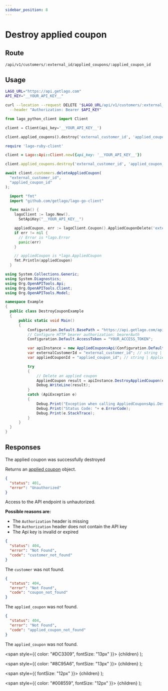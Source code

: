 ```yaml
---
sidebar_position: 8
---
```



# Destroy applied coupon

## Route

```curl title="DELETE"
/api/v1/customers/:external_id/applied_coupons/:applied_coupon_id
```

## Usage

<Tabs groupId="prog-language">
  <TabItem value="curl" label="Curl" default>

  ```bash
  LAGO_URL="https://api.getlago.com"
  API_KEY="__YOUR_API_KEY__"

  curl --location --request DELETE "$LAGO_URL/api/v1/customers/:external_id/applied_coupons/:applied_coupon_id" \
    --header "Authorization: Bearer $API_KEY"
  ```
  </TabItem>

  <TabItem value="python" label="Python">

  ```python
  from lago_python_client import Client

  client = Client(api_key='__YOUR_API_KEY__')

  client.applied_coupons().destroy('external_customer_id', 'applied_coupon_id')
  ```
  </TabItem>

  <TabItem value="ruby" label="Ruby">

  ```ruby
  require 'lago-ruby-client'

  client = Lago::Api::Client.new({api_key: '__YOUR_API_KEY__'})

  client.applied_coupons.destroy('external_customer_id', 'applied_coupon_id')
  ```
  </TabItem>

  <TabItem value="javascript" label="Javascript">

  ```javascript
  await client.customers.deleteAppliedCoupon(
    "external_customer_id",
    "applied_coupon_id"
  );
  ```
  </TabItem>

  <TabItem value="go" label="Go">

  ```go
    import "fmt"
    import "github.com/getlago/lago-go-client"

    func main() {
      lagoClient := lago.New().
        SetApiKey("__YOUR_API_KEY__")

      appliedCoupon, err := lagoClient.Coupon().AppliedCouponDelete('external_customer_id', 'applied_coupon_id')
      if err != nil {
        // Error is *lago.Error
        panic(err)
      }

      // appliedCoupon is *lago.AppliedCoupon
      fmt.Println(appliedCoupon)
    }
  ```

  </TabItem>

  <TabItem value="csharp" label="C#">

  ```csharp
using System.Collections.Generic;
using System.Diagnostics;
using Org.OpenAPITools.Api;
using Org.OpenAPITools.Client;
using Org.OpenAPITools.Model;

namespace Example
{
    public class DestroyCouponExample
    {
        public static void Main()
        {
            Configuration.Default.BasePath = "https://api.getlago.com/api/v1";
            // Configure HTTP bearer authorization: bearerAuth
            Configuration.Default.AccessToken = "YOUR_ACCESS_TOKEN";

            var apiInstance = new AppliedCouponsApi(Configuration.Default);
            var externalCustomerId = "external_customer_id"; // string | External id of the customer
            var appliedCouponId = "applied_coupon_id"; // string | Applied Coupon Lago ID

            try
            {
                // Delete an applied coupon
                AppliedCoupon result = apiInstance.DestroyAppliedCoupon(externalCustomerId, appliedCouponId);
                Debug.WriteLine(result);
            }
            catch (ApiException e)
            {
                Debug.Print("Exception when calling AppliedCouponsApi.DestroyAppliedCoupon: " + e.Message );
                Debug.Print("Status Code: "+ e.ErrorCode);
                Debug.Print(e.StackTrace);
            }
        }
    }
}
  ```

  </TabItem>
</Tabs>

## Responses

<Tabs>
  <TabItem value="200" label="HTTP 200" default>
  The applied coupon was successfully destroyed

  Returns an [applied coupon](./apply-coupon#the-applied-coupon-object) object.
  </TabItem>

  <TabItem value="401" label="HTTP 401">

  ```json
  {
    "status": 401,
    "error": "Unauthorized"
  }
  ```

  Access to the API endpoint is unhautorized.

  **Possible reasons are:**
  * The `Authorization` header is missing
  * The `Authorization` header does not contain the API key
  * The Api key is invalid or expired


  </TabItem>

  <TabItem value="404" label="HTTP 404">

  ```json
  {
    "status": 404,
    "error": "Not Found",
    "code": "customer_not_found"
  }
  ```

  The `customer` was not found.

  ```json
  {
    "status": 404,
    "error": "Not Found",
    "code": "coupon_not_found"
  }
  ```

  The `applied_coupon` was not found.

  ```json
  {
    "status": 404,
    "error": "Not Found",
    "code": "applied_coupon_not_found"
  }
  ```

  The `applied_coupon` was not found.
  </TabItem>
</Tabs>



  <span
    style={{
      color: "#DC3309",
      fontSize: "13px"
    }}>
    {children}
  </span>
);

  <span
    style={{
      color: "#8C95A6",
      fontSize: "13px"
    }}>
    {children}
  </span>
);

  <span
    style={{
      fontSize: "12px"
    }}>
    {children}
  </span>
);

  <span
    style={{
      color: "#008559",
      fontSize: "12px"
    }}>
    {children}
  </span>
);
